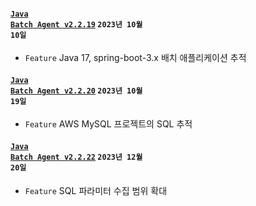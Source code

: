 #### <code class='changelog-service'><a href="../release-notes/java-batch/java-batch-2_2_19">Java Batch Agent v2.2.19</a></code> <code class='changelog-date'>2023년 10월 10일</code>

- <code class="Feature">Feature</code> Java 17, spring-boot-3.x 배치 애플리케이션 추적

#### <code class='changelog-service'><a href="../release-notes/java-batch/java-batch-2_2_20">Java Batch Agent v2.2.20</a></code> <code class='changelog-date'>2023년 10월 19일</code>

- <code class="Feature">Feature</code> AWS MySQL 프로젝트의 SQL 추적

#### <code class='changelog-service'><a href="../release-notes/java-batch/java-batch-2_2_22">Java Batch Agent v2.2.22</a></code> <code class='changelog-date'>2023년 12월 20일</code>

- <code class="Feature">Feature</code> SQL 파라미터 수집 범위 확대

